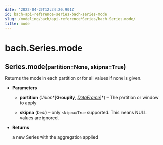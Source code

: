 ```yaml
---
date: '2022-04-29T12:34:20.901Z'
id: bach-api-reference-series-bach-series-mode
slug: /modeling/bach/api-reference/Series/bach.Series.mode/
title: mode
---
```


# bach.Series.mode

<div class="method">
<h2 class="signature-class"><span class="additional-name">Series.</span><span class="name">mode(</span><small class="parameter-list"><span class="parameter" id="partition">partition=None</span>, <span class="parameter" id="skipna">skipna=True</span></small>)</h2>


<div class="content">

Returns the mode in each partition or for all values if none is given.


* **Parameters**

    
    * **partition** (*Union**[**GroupBy**, *[*DataFrame*](/docs/modeling/bach/api-reference/DataFrame/bach.DataFrame/#bach.DataFrame)*]*) – The partition or window to apply


    * **skipna** (*bool*) – only `skipna=True` supported. This means NULL values are ignored.



* **Returns**

    a new Series with the aggregation applied



</div>

</div>
